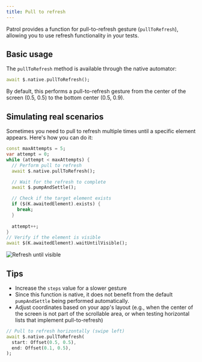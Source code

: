 ```yaml
---
title: Pull to refresh
---
```


Patrol provides a function for pull-to-refresh gesture (`pullToRefresh`), allowing you to use refresh functionality in your tests.

## Basic usage

The `pullToRefresh` method is available through the native automator:

```dart
await $.native.pullToRefresh();
```

By default, this performs a pull-to-refresh gesture from the center of the screen (0.5, 0.5) to the bottom center (0.5, 0.9).

## Simulating real scenarios

Sometimes you need to pull to refresh multiple times until a specific element appears. Here's how you can do it:

```dart
const maxAttempts = 5;
var attempt = 0;
while (attempt < maxAttempts) {
  // Perform pull to refresh
  await $.native.pullToRefresh();

  // Wait for the refresh to complete
  await $.pumpAndSettle();

  // Check if the target element exists
  if ($(K.awaitedElement).exists) {
    break;
  }
  
  attempt++;
}
// Verify if the element is visible
await $(K.awaitedElement).waitUntilVisible();
```

![Refresh until visible](/assets/pull_to_refresh.gif)

## Tips

- Increase the `steps` value for a slower gesture
- Since this function is native, it does not benefit from the default `pumpAndSettle` being performed automatically.
- Adjust coordinates based on your app's layout (e.g., when the center of the screen is not part of the scrollable area, or when testing horizontal lists that implement pull-to-refresh)
```dart
// Pull to refresh horizontally (swipe left)
await $.native.pullToRefresh(
  start: Offset(0.5, 0.5),
  end: Offset(0.1, 0.5),
);
```